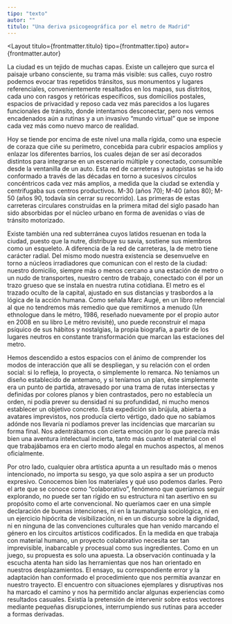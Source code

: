 ```yaml
---
tipo: "texto"
autor: ""
titulo: "Una deriva psicogeográfica por el metro de Madrid"
---
```



<Layout
  titulo={frontmatter.titulo}
  tipo={frontmatter.tipo}
  autor={frontmatter.autor}
>

<Prose>
<div class="text-red-500">
La ciudad es un tejido de muchas capas. Existe un callejero que surca el paisaje urbano consciente, su trama más visible: sus calles, cuyo rostro podemos evocar tras repetidos tránsitos, sus monumentos y lugares referenciales, convenientemente resaltados en los mapas, sus distritos, cada uno con rasgos y retóricas específicos, sus domicilios postales, espacios de privacidad y reposo cada vez más parecidos a los lugares funcionales de tránsito, donde intentamos desconectar, pero nos vemos encadenados aún a rutinas y a un invasivo “mundo virtual” que se impone cada vez más como nuevo marco de realidad.

Hoy se tiende por encima de este nivel una malla rígida, como una especie de coraza que ciñe su perímetro, concebida para cubrir espacios amplios y enlazar los diferentes barrios, los cuales dejan de ser así decorados distintos para integrarse en un escenario múltiple y conectado, consumible desde la ventanilla de un auto. Esta red de carreteras y autopistas se ha ido conformado a través de las décadas en torno a sucesivos círculos concéntricos cada vez más amplios, a medida que la ciudad se extendía y centrifugaba sus centros productivos. M-30 (años 70); M-40 (años 80); M-50 (años 90, todavía sin cerrar su recorrido). Las primeras de estas carreteras circulares construidas en la primera mitad del siglo pasado han sido absorbidas por el núcleo urbano en forma de avenidas o vías de tránsito motorizado.

Existe también una red subterránea cuyos latidos resuenan en toda la ciudad, puesto que la nutre, distribuye su savia, sostiene sus miembros como un esqueleto. A diferencia de la red de carreteras, la de metro tiene carácter radial. Del mismo modo nuestra existencia se desenvuelve en torno a núcleos irradiadores que comunican con el resto de la ciudad: nuestro domicilio, siempre más o menos cercano a una estación de metro o un nudo de transportes, nuestro centro de trabajo, conectado con él por un trazo grueso que se instala en nuestra rutina cotidiana. El metro es el trazado oculto de la capital, ajustado en sus distancias y trasbordos a la lógica de la acción humana. Como señala Marc Augé, en un libro referencial al que no tendremos más remedio que que remitirnos a menudo (Un ethnologue dans le métro, 1986, reseñado nuevamente por el propio autor en 2008 en su libro Le métro revisité), uno puede reconstruir el mapa psíquico de sus hábitos y nostalgias, la propia biografía, a partir de los lugares neutros en constante transformación que marcan las estaciones del metro.

Hemos descendido a estos espacios con el ánimo de comprender los modos de interacción que allí se despliegan, y su relación con el orden social: si lo refleja, lo proyecta, o simplemente lo remarca. No teníamos un diseño establecido de antemano, y si teníamos un plan, éste simplemente era un punto de partida, atravesado por una trama de rutas intersectas y definidas por colores planos y bien contrastados, pero no establecía un orden, ni podía prever su densidad ni su profundidad, ni mucho menos establecer un objetivo concreto. Esta expedición sin brújula, abierta a avatares imprevistos, nos producía cierto vértigo, dado que no sabíamos adónde nos llevaría ni podíamos prever las incidencias que marcarían su forma final. Nos adentrábamos con cierta emoción por lo que parecía más bien una aventura intelectual incierta, tanto más cuanto el material con el que trabajábamos era en cierto modo alegal en muchos aspectos, al menos oficialmente.

Por otro lado, cualquier obra artística apunta a un resultado más o menos intencionado, no importa su sesgo, ya que solo aspira a ser un producto expresivo. Conocemos bien los materiales y qué uso podemos darles. Pero el arte que se conoce como “colaborativo”, fenómeno que queríamos seguir explorando, no puede ser tan rígido en su estructura ni tan asertivo en su propósito como el arte convencional. No queríamos caer en una simple declaración de buenas intenciones, ni en la taumaturgia sociológica, ni en un ejercicio hipócrita de visibilización, ni en un discurso sobre la dignidad, ni en ninguna de las convenciones culturales que han venido marcando el género en los circuitos artísticos codificados. En la medida en que trabaja con material humano, un proyecto colaborativo necesita ser tan imprevisible, inabarcable y procesual como sus ingredientes. Como en un juego, su propuesta es solo una apuesta. La observación continuada y la escucha atenta han sido las herramientas que nos han orientado en nuestros desplazamientos. El ensayo, su correspondiente error y la adaptación han conformado el procedimiento que nos permitía avanzar en nuestro trayecto. El encuentro con situaciones ejemplares y disruptivas nos ha marcado el camino y nos ha permitido anclar algunas experiencias como resultados casuales. Existía la pretensión de intervenir sobre estos vectores mediante pequeñas disrupciones, interrumpiendo sus rutinas para acceder a formas derivadas.

</div>

</Prose>
</Layout>
